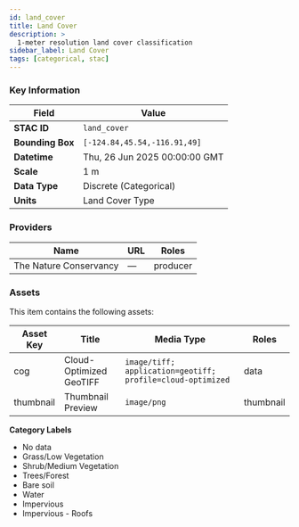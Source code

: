```yaml
---
id: land_cover
title: Land Cover
description: >
  1-meter resolution land cover classification
sidebar_label: Land Cover
tags: [categorical, stac]
---
```



<LayerDemo layerKey="land_cover" />

### Key Information

| Field            | Value                         |
| ---------------- | ----------------------------- |
| **STAC ID**      | `land_cover`                  |
| **Bounding Box** | `[-124.84,45.54,-116.91,49]`  |
| **Datetime**     | Thu, 26 Jun 2025 00:00:00 GMT |
| **Scale**        | 1 m                           |
| **Data Type**    | Discrete (Categorical)        |
| **Units**        | Land Cover Type               |

### Providers

| Name                   | URL | Roles    |
| ---------------------- | --- | -------- |
| The Nature Conservancy | —   | producer |

### Assets

This item contains the following assets:

| Asset Key | Title                   | Media Type                                                 | Roles     |
| --------- | ----------------------- | ---------------------------------------------------------- | --------- |
| cog       | Cloud-Optimized GeoTIFF | `image/tiff; application=geotiff; profile=cloud-optimized` | data      |
| thumbnail | Thumbnail Preview       | `image/png`                                                | thumbnail |

**Category Labels**

- No data
- Grass/Low Vegetation
- Shrub/Medium Vegetation
- Trees/Forest
- Bare soil
- Water
- Impervious
- Impervious - Roofs
